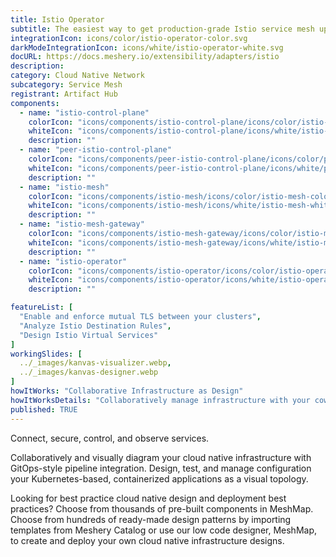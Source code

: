 ```yaml
---
title: Istio Operator
subtitle: The easiest way to get production-grade Istio service mesh up and running
integrationIcon: icons/color/istio-operator-color.svg
darkModeIntegrationIcon: icons/white/istio-operator-white.svg
docURL: https://docs.meshery.io/extensibility/adapters/istio
description: 
category: Cloud Native Network
subcategory: Service Mesh
registrant: Artifact Hub
components:
  - name: "istio-control-plane"
    colorIcon: "icons/components/istio-control-plane/icons/color/istio-control-plane-color.svg"
    whiteIcon: "icons/components/istio-control-plane/icons/white/istio-control-plane-white.svg"
    description: ""
  - name: "peer-istio-control-plane"
    colorIcon: "icons/components/peer-istio-control-plane/icons/color/peer-istio-control-plane-color.svg"
    whiteIcon: "icons/components/peer-istio-control-plane/icons/white/peer-istio-control-plane-white.svg"
    description: ""
  - name: "istio-mesh"
    colorIcon: "icons/components/istio-mesh/icons/color/istio-mesh-color.svg"
    whiteIcon: "icons/components/istio-mesh/icons/white/istio-mesh-white.svg"
    description: ""
  - name: "istio-mesh-gateway"
    colorIcon: "icons/components/istio-mesh-gateway/icons/color/istio-mesh-gateway-color.svg"
    whiteIcon: "icons/components/istio-mesh-gateway/icons/white/istio-mesh-gateway-white.svg"
    description: ""
  - name: "istio-operator"
    colorIcon: "icons/components/istio-operator/icons/color/istio-operator-color.svg"
    whiteIcon: "icons/components/istio-operator/icons/white/istio-operator-white.svg"
    description: ""

featureList: [
  "Enable and enforce mutual TLS between your clusters",
  "Analyze Istio Destination Rules",
  "Design Istio Virtual Services"
]
workingSlides: [
  ../_images/kanvas-visualizer.webp,
  ../_images/kanvas-designer.webp
]
howItWorks: "Collaborative Infrastructure as Design"
howItWorksDetails: "Collaboratively manage infrastructure with your coworkers synchronously sharing the same designs."
published: TRUE
---
```

<p>
Connect, secure, control, and observe services.
</p>
<p>
    Collaboratively and visually diagram your cloud native infrastructure with GitOps-style pipeline integration. Design, test, and manage configuration your Kubernetes-based, containerized applications as a visual topology.
</p>
<p>
    Looking for best practice cloud native design and deployment best practices? Choose from thousands of pre-built components in MeshMap. Choose from hundreds of ready-made design patterns by importing templates from Meshery Catalog or use our low code designer, MeshMap, to create and deploy your own cloud native infrastructure designs.
</p>
